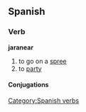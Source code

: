 == Spanish == 
=== Verb === 
'''jaranear'''
# to go on a [[spree]]
# to [[party]]
[[Category:Spanish verbs]] 
==== Conjugations ====
{{template:Es:-ar|jarane}}